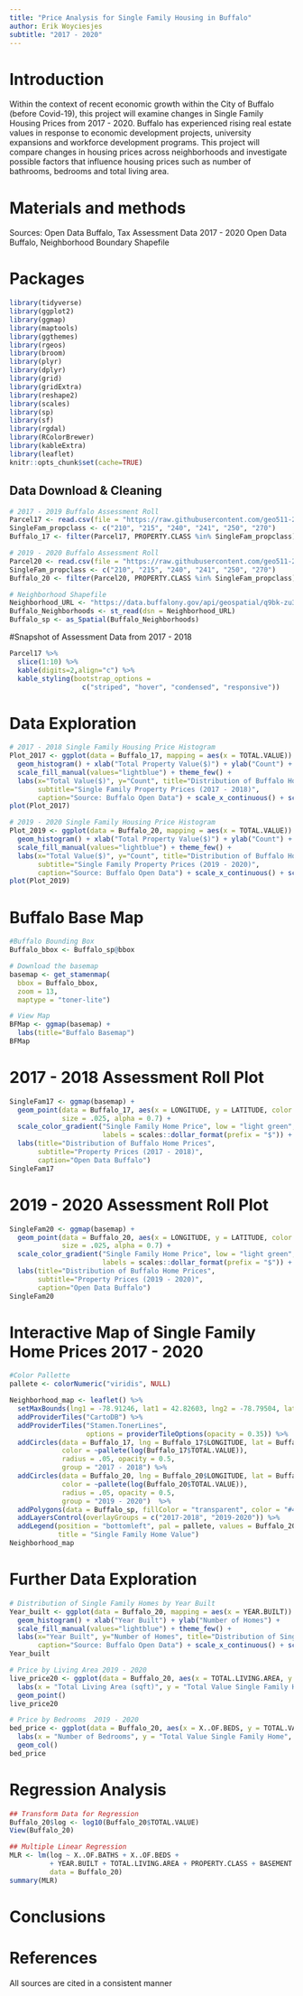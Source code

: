 ```yaml
---
title: "Price Analysis for Single Family Housing in Buffalo" 
author: Erik Woyciesjes
subtitle: "2017 - 2020"
---
```


# Introduction

Within the context of recent economic growth within the City of Buffalo (before Covid-19), 
this project will examine changes in Single Family Housing Prices from 2017 - 2020. Buffalo has experienced rising real estate values in response to economic development projects, university expansions and workforce development programs. This project will compare changes in housing prices
across neighborhoods and investigate possible factors that influence housing prices such as number of bathrooms, bedrooms and total living area. 

# Materials and methods


Sources: 
Open Data Buffalo, Tax Assessment Data 2017 - 2020
Open Data Buffalo, Neighborhood Boundary Shapefile


# Packages

```r
library(tidyverse)
library(ggplot2)
library(ggmap)
library(maptools)
library(ggthemes)
library(rgeos)
library(broom)
library(plyr)
library(dplyr)
library(grid)
library(gridExtra)
library(reshape2)
library(scales)
library(sp)
library(sf)
library(rgdal)
library(RColorBrewer)
library(kableExtra)
library(leaflet)
knitr::opts_chunk$set(cache=TRUE) 
```

## Data Download & Cleaning
```r
# 2017 - 2019 Buffalo Assessment Roll
Parcel17 <- read.csv(file = "https://raw.githubusercontent.com/geo511-2020/geo511-2020-project-erikwoyc/master/2017-2018_Assessment_Roll.csv")
SingleFam_propclass <- c("210", "215", "240", "241", "250", "270")
Buffalo_17 <- filter(Parcel17, PROPERTY.CLASS %in% SingleFam_propclass)

# 2019 - 2020 Buffalo Assessment Roll
Parcel20 <- read.csv(file = "https://raw.githubusercontent.com/geo511-2020/geo511-2020-project-erikwoyc/master/2019-2020_Assessment_Roll.csv")
SingleFam_propclass <- c("210", "215", "240", "241", "250", "270")
Buffalo_20 <- filter(Parcel20, PROPERTY.CLASS %in% SingleFam_propclass)

# Neighborhood Shapefile
Neighborhood_URL <- "https://data.buffalony.gov/api/geospatial/q9bk-zu3p?method=export&format=GeoJSON"
Buffalo_Neighborhoods <- st_read(dsn = Neighborhood_URL)
Buffalo_sp <- as_Spatial(Buffalo_Neighborhoods)

```

#Snapshot of Assessment Data from 2017 - 2018
```r
Parcel17 %>% 
  slice(1:10) %>% 
  kable(digits=2,align="c") %>% 
  kable_styling(bootstrap_options = 
                  c("striped", "hover", "condensed", "responsive")) 
```

# Data Exploration

```r
# 2017 - 2018 Single Family Housing Price Histogram
Plot_2017 <- ggplot(data = Buffalo_17, mapping = aes(x = TOTAL.VALUE)) + 
  geom_histogram() + xlab("Total Property Value($)") + ylab("Count") +
  scale_fill_manual(values="lightblue") + theme_few() +
  labs(x="Total Value($)", y="Count", title="Distribution of Buffalo Home Prices",
       subtitle="Single Family Property Prices (2017 - 2018)", 
       caption="Source: Buffalo Open Data") + scale_x_continuous() + scale_y_continuous()
plot(Plot_2017)
```


```r
# 2019 - 2020 Single Family Housing Price Histogram
Plot_2019 <- ggplot(data = Buffalo_20, mapping = aes(x = TOTAL.VALUE)) + 
  geom_histogram() + xlab("Total Property Value($)") + ylab("Count") +
  scale_fill_manual(values="lightblue") + theme_few() +
  labs(x="Total Value($)", y="Count", title="Distribution of Buffalo Home Prices",
       subtitle="Single Family Property Prices (2019 - 2020)", 
       caption="Source: Buffalo Open Data") + scale_x_continuous() + scale_y_continuous()
plot(Plot_2019)
```


# Buffalo Base Map
```r
#Buffalo Bounding Box
Buffalo_bbox <- Buffalo_sp@bbox

# Download the basemap
basemap <- get_stamenmap(
  bbox = Buffalo_bbox,
  zoom = 13,
  maptype = "toner-lite")

# View Map
BFMap <- ggmap(basemap) + 
  labs(title="Buffalo Basemap")
BFMap
```

# 2017 - 2018 Assessment Roll Plot
```r
SingleFam17 <- ggmap(basemap) +
  geom_point(data = Buffalo_17, aes(x = LONGITUDE, y = LATITUDE, color = TOTAL.VALUE), 
             size = .025, alpha = 0.7) +
  scale_color_gradient("Single Family Home Price", low = "light green", high = "dark green", trans="log",
                       labels = scales::dollar_format(prefix = "$")) +
  labs(title="Distribution of Buffalo Home Prices",
       subtitle="Property Prices (2017 - 2018)",
       caption="Open Data Buffalo")
SingleFam17
```

# 2019 - 2020 Assessment Roll Plot
```r
SingleFam20 <- ggmap(basemap) + 
  geom_point(data = Buffalo_20, aes(x = LONGITUDE, y = LATITUDE, color = TOTAL.VALUE), 
             size = .025, alpha = 0.7) +
  scale_color_gradient("Single Family Home Price", low = "light green", high = "dark green", trans="log",
                       labels = scales::dollar_format(prefix = "$")) +
  labs(title="Distribution of Buffalo Home Prices",
       subtitle="Property Prices (2019 - 2020)",
       caption="Open Data Buffalo")
SingleFam20
```

# Interactive Map of Single Family Home Prices 2017 - 2020
```r

#Color Pallette
pallete <- colorNumeric("viridis", NULL)

Neighborhood_map <- leaflet() %>%
  setMaxBounds(lng1 = -78.91246, lat1 = 42.82603, lng2 = -78.79504, lat2 = 42.96641) %>%
  addProviderTiles("CartoDB") %>%
  addProviderTiles("Stamen.TonerLines",
                   options = providerTileOptions(opacity = 0.35)) %>%
  addCircles(data = Buffalo_17, lng = Buffalo_17$LONGITUDE, lat = Buffalo_17$LATITUDE, 
             color = ~pallete(log(Buffalo_17$TOTAL.VALUE)),
             radius = .05, opacity = 0.5,
             group = "2017 - 2018") %>%
  addCircles(data = Buffalo_20, lng = Buffalo_20$LONGITUDE, lat = Buffalo_20$LATITUDE, 
             color = ~pallete(log(Buffalo_20$TOTAL.VALUE)),
             radius = .05, opacity = 0.5,
             group = "2019 - 2020")  %>%
  addPolygons(data = Buffalo_sp, fillColor = "transparent", color = "#444444", weight = 2) %>%
  addLayersControl(overlayGroups = c("2017-2018", "2019-2020")) %>%
  addLegend(position = "bottomleft", pal = pallete, values = Buffalo_20$TOTAL.VALUE,
            title = "Single Family Home Value")
Neighborhood_map
```

# Further Data Exploration
```r
# Distribution of Single Family Homes by Year Built
Year_built <- ggplot(data = Buffalo_20, mapping = aes(x = YEAR.BUILT)) + 
  geom_histogram() + xlab("Year Built") + ylab("Number of Homes") +
  scale_fill_manual(values="lightblue") + theme_few() +
  labs(x="Year Built", y="Number of Homes", title="Distribution of Single Family Homes by Year Built", 
       caption="Source: Buffalo Open Data") + scale_x_continuous() + scale_y_continuous()
Year_built
```

```r
# Price by Living Area 2019 - 2020
live_price20 <- ggplot(data = Buffalo_20, aes(x = TOTAL.LIVING.AREA, y = TOTAL.VALUE)) +
  labs(x = "Total Living Area (sqft)", y = "Total Value Single Family Home", title = "Price by Square ft of Living Space") +
  geom_point()
live_price20
```

```r
# Price by Bedrooms  2019 - 2020
bed_price <- ggplot(data = Buffalo_20, aes(x = X..OF.BEDS, y = TOTAL.VALUE)) +
  labs(x = "Number of Bedrooms", y = "Total Value Single Family Home", title = "Price by Number of Bedrooms") +
  geom_col()
bed_price
```

# Regression Analysis
```r
## Transform Data for Regression
Buffalo_20$log <- log10(Buffalo_20$TOTAL.VALUE)
View(Buffalo_20)

## Multiple Linear Regression
MLR <- lm(log ~ X..OF.BATHS + X..OF.BEDS +
          + YEAR.BUILT + TOTAL.LIVING.AREA + PROPERTY.CLASS + BASEMENT.TYPE,
          data = Buffalo_20)
summary(MLR)
```


# Conclusions


# References

All sources are cited in a consistent manner
